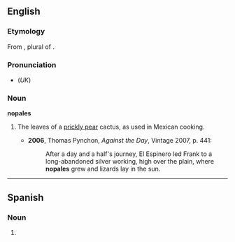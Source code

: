 ==English==
===Etymology===
From {{etyl|es}} {{term|nopales|lang=es}}, plural of {{term|nopal|lang=es}}.

===Pronunciation===
*(''UK'') {{IPA|/nəʊˈpɑːlɛz/}}

===Noun===
'''nopales''' {{p}}

# {{pluralia tantum}} The leaves of a [[prickly pear]] cactus, as used in Mexican cooking.
#*'''2006''', Thomas Pynchon, ''Against the Day'', Vintage 2007, p. 441:
#*:After a day and a half's journey, El Espinero led Frank to a long-abandoned silver working, high over the plain, where '''nopales''' grew and lizards lay in the sun.

----
==Spanish==

===Noun===
{{es-noun-pl|m}}

# {{plural of|[[nopal]]|lang=Spanish|nocat=true}}